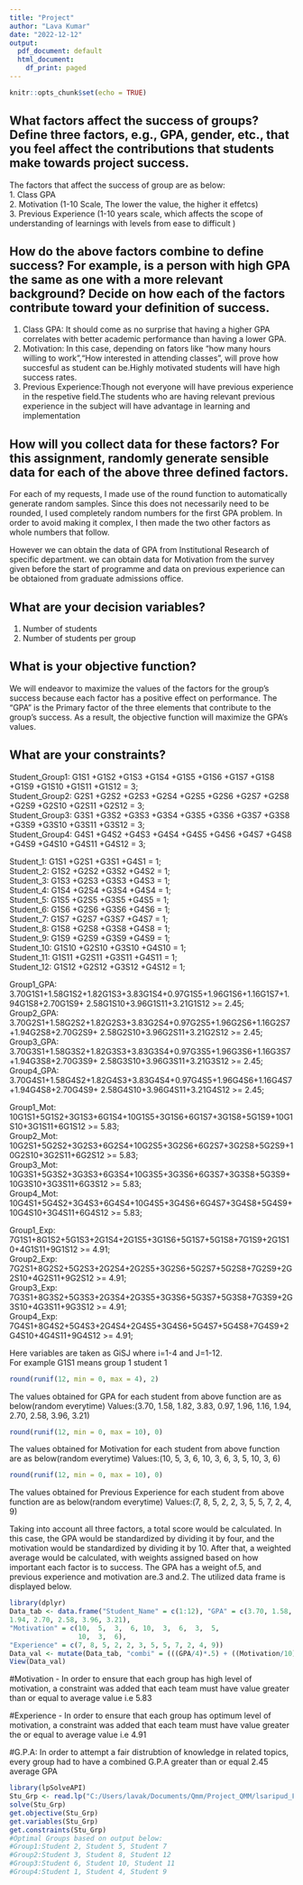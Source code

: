 ---
title: "Project"
author: "Lava Kumar"
date: "2022-12-12"
output:
  pdf_document: default
  html_document:
    df_print: paged
---

```{r setup, include=FALSE}
knitr::opts_chunk$set(echo = TRUE)
```
## What factors affect the success of groups? Define three factors, e.g., GPA, gender, etc., that you feel affect the contributions that students make towards project success.
The factors that affect the success of group are as below:\
1. Class GPA\
2. Motivation (1-10 Scale, The lower the value, the higher it effetcs)\
3. Previous Experience (1-10 years scale, which affects the scope of understanding of learnings with levels from ease to difficult )\

## How do the above factors combine to define success? For example, is a person with high GPA the same as one with a more relevant background? Decide on how each of the factors contribute toward your definition of success.
1. Class GPA: It should come as no surprise that having a higher GPA correlates with better academic performance than having a lower GPA.\
2. Motivation: In this case, depending on fators like "how many hours willing to work","How interested in attending classes", will prove how succesful as student can be.Highly motivated students will have high success rates.\
3. Previous Experience:Though not everyone will have previous experience in the respetive field.The students who are having relevant previous experience in the subject will have advantage in learning and implementation\

## How will you collect data for these factors? For this assignment, randomly generate sensible data for each of the above three defined factors. 
For each of my requests, I made use of the round function to automatically generate random samples. Since this does not necessarily need to be rounded, I used completely random numbers for the first GPA problem. In order to avoid making it complex, I then made the two other factors as whole numbers that follow.\

However we can obtain the data of GPA from Institutional Research of specific department. we can obtain data for Motivation from the survey given before the start of programme and data on previous experience can be obtaioned from graduate admissions office.\

## What are your decision variables? 
1. Number of students\
2. Number of students per group\

## What is your objective function?
We will endeavor to maximize the values of the factors for the group's success because each factor has a positive effect on performance. The "GPA" is the Primary factor of the three elements that contribute to the group's success. As a result, the objective function will maximize the GPA's values.\

## What are your constraints?
Student_Group1: G1S1 +G1S2 +G1S3 +G1S4 +G1S5 +G1S6 +G1S7 +G1S8
+G1S9 +G1S10 +G1S11 +G1S12 = 3;\
Student_Group2: G2S1 +G2S2 +G2S3 +G2S4 +G2S5 +G2S6 +G2S7 +G2S8 
+G2S9 +G2S10 +G2S11 +G2S12 = 3;\
Student_Group3: G3S1 +G3S2 +G3S3 +G3S4 +G3S5 +G3S6 +G3S7 +G3S8 
+G3S9 +G3S10 +G3S11 +G3S12 = 3;\
Student_Group4: G4S1 +G4S2 +G4S3 +G4S4 +G4S5 +G4S6 +G4S7 +G4S8
+G4S9 +G4S10 +G4S11 +G4S12 = 3;\
  
Student_1: G1S1 +G2S1 +G3S1 +G4S1 = 1;\
Student_2: G1S2 +G2S2 +G3S2 +G4S2 = 1;\
Student_3: G1S3 +G2S3 +G3S3 +G4S3 = 1;\
Student_4: G1S4 +G2S4 +G3S4 +G4S4 = 1;\
Student_5: G1S5 +G2S5 +G3S5 +G4S5 = 1;\
Student_6: G1S6 +G2S6 +G3S6 +G4S6 = 1;\
Student_7: G1S7 +G2S7 +G3S7 +G4S7 = 1;\
Student_8: G1S8 +G2S8 +G3S8 +G4S8 = 1;\
Student_9: G1S9 +G2S9 +G3S9 +G4S9 = 1;\
Student_10: G1S10 +G2S10 +G3S10 +G4S10 = 1;\
Student_11: G1S11 +G2S11 +G3S11 +G4S11 = 1;\
Student_12: G1S12 +G2S12 +G3S12 +G4S12 = 1;\

Group1_GPA: 3.70G1S1+1.58G1S2+1.82G1S3+3.83G1S4+0.97G1S5+1.96G1S6+1.16G1S7+1.94G1S8+2.70G1S9+
2.58G1S10+3.96G1S11+3.21G1S12 >= 2.45;\
Group2_GPA: 3.70G2S1+1.58G2S2+1.82G2S3+3.83G2S4+0.97G2S5+1.96G2S6+1.16G2S7+1.94G2S8+2.70G2S9+
2.58G2S10+3.96G2S11+3.21G2S12 >= 2.45;\
Group3_GPA: 3.70G3S1+1.58G3S2+1.82G3S3+3.83G3S4+0.97G3S5+1.96G3S6+1.16G3S7+1.94G3S8+2.70G3S9+
2.58G3S10+3.96G3S11+3.21G3S12 >= 2.45;\
Group4_GPA: 3.70G4S1+1.58G4S2+1.82G4S3+3.83G4S4+0.97G4S5+1.96G4S6+1.16G4S7+1.94G4S8+2.70G4S9+
2.58G4S10+3.96G4S11+3.21G4S12 >= 2.45;\

Group1_Mot: 10G1S1+5G1S2+3G1S3+6G1S4+10G1S5+3G1S6+6G1S7+3G1S8+5G1S9+10G1S10+3G1S11+6G1S12 >= 5.83;\
Group2_Mot: 10G2S1+5G2S2+3G2S3+6G2S4+10G2S5+3G2S6+6G2S7+3G2S8+5G2S9+10G2S10+3G2S11+6G2S12 >= 5.83;\
Group3_Mot: 10G3S1+5G3S2+3G3S3+6G3S4+10G3S5+3G3S6+6G3S7+3G3S8+5G3S9+10G3S10+3G3S11+6G3S12 >= 5.83;\
Group4_Mot: 10G4S1+5G4S2+3G4S3+6G4S4+10G4S5+3G4S6+6G4S7+3G4S8+5G4S9+10G4S10+3G4S11+6G4S12 >= 5.83;\

Group1_Exp: 7G1S1+8G1S2+5G1S3+2G1S4+2G1S5+3G1S6+5G1S7+5G1S8+7G1S9+2G1S10+4G1S11+9G1S12 >= 4.91;\
Group2_Exp: 7G2S1+8G2S2+5G2S3+2G2S4+2G2S5+3G2S6+5G2S7+5G2S8+7G2S9+2G2S10+4G2S11+9G2S12 >= 4.91;\
Group3_Exp: 7G3S1+8G3S2+5G3S3+2G3S4+2G3S5+3G3S6+5G3S7+5G3S8+7G3S9+2G3S10+4G3S11+9G3S12 >= 4.91;\
Group4_Exp: 7G4S1+8G4S2+5G4S3+2G4S4+2G4S5+3G4S6+5G4S7+5G4S8+7G4S9+2G4S10+4G4S11+9G4S12 >= 4.91;\

Here variables are taken as GiSJ where i=1-4 and J=1-12.\
For example G1S1 means group 1 student 1


```{r}
round(runif(12, min = 0, max = 4), 2)
```

The values obtained for GPA  for each student from above function are as below(random everytime)
Values:(3.70, 1.58, 1.82, 3.83, 0.97, 1.96, 1.16, 1.94, 2.70, 2.58, 3.96, 3.21)


```{r}
round(runif(12, min = 0, max = 10), 0)
```

The values obtained for Motivation  for each student from above function are as below(random everytime)
Values:(10,  5,  3,  6, 10,  3,  6,  3,  5, 10,  3,  6)


```{r}
round(runif(12, min = 0, max = 10), 0)
```
The values obtained for Previous Experience  for each student from above function are as below(random everytime)
Values:(7, 8, 5, 2, 2, 3, 5, 5, 7, 2, 4, 9)

Taking into account all three factors, a total score would be calculated. In this case, the GPA would be standardized by dividing it by four, and the motivation would be standardized by dividing it by 10. After that, a weighted average would be calculated, with weights assigned based on how important each factor is to success. The GPA has a weight of.5, and previous experience and motivation are.3 and.2. The utilized data frame is displayed below.

```{r}
library(dplyr)
Data_tab <- data.frame("Student_Name" = c(1:12), "GPA" = c(3.70, 1.58, 1.82, 3.83, 0.97, 1.96, 1.16, 
1.94, 2.70, 2.58, 3.96, 3.21),  
"Motivation" = c(10,  5,  3,  6, 10,  3,  6,  3,  5, 
                 10,  3,  6),
"Experience" = c(7, 8, 5, 2, 2, 3, 5, 5, 7, 2, 4, 9))
Data_val <- mutate(Data_tab, "combi" = (((GPA/4)*.5) + ((Motivation/10)*.3) + (Experience *.2)))
View(Data_val)
```

#Motivation - In order to ensure that each group has high level of motivation, a constraint was added that each team must have value greater than or equal to average value i.e 5.83

#Experience - In order to ensure that each group has optimum level of motivation, a constraint was added that each team must have value greater the or equal to average value i.e 4.91

#G.P.A: In order to attempt a fair distrubtion of knowledge in  related topics, every group had to have a combined G.P.A greater than or equal 2.45 average GPA

```{r}
library(lpSolveAPI)
Stu_Grp <- read.lp("C:/Users/lavak/Documents/Qmm/Project_QMM/lsaripud_F.lp")
solve(Stu_Grp)
get.objective(Stu_Grp)
get.variables(Stu_Grp)
get.constraints(Stu_Grp)
#Optimal Groups based on output below:
#Group1:Student 2, Student 5, Student 7
#Group2:Student 3, Student 8, Student 12
#Group3:Student 6, Student 10, Student 11
#Group4:Student 1, Student 4, Student 9
```